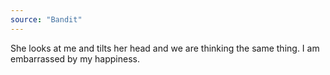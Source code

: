 ```yaml
---
source: "Bandit"
---
```


She looks at me and tilts her head and we are thinking the same thing. I am embarrassed by my happiness.


